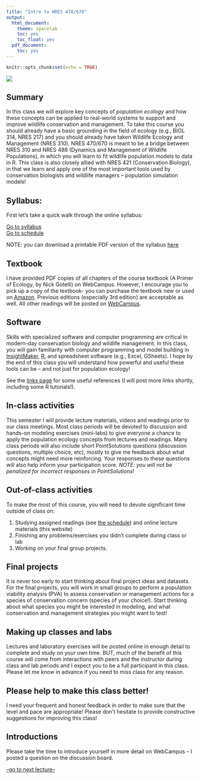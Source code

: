 ```yaml
---
title: "Intro to NRES 470/670"
output:
  html_document:
    theme: spacelab
    toc: yes
    toc_float: yes
  pdf_document:
    toc: yes
---
```


```r
knitr::opts_chunk$set(echo = TRUE)
```


![](prairie_dogs2.jpg)    

## Summary

In this class we will explore key concepts of *population ecology* and how these concepts can be applied to real-world systems to support and improve wildlife conservation and management. To take this course you should already have a basic grounding in the field of ecology (e.g., BIOL 314, NRES 217) and you should already have taken Wildlife Ecology and Management (NRES 310). NRES 470/670 is meant to be a bridge between NRES 310 and NRES 488 (Dynamics and Management of Wildlife Populations), in which you will learn to fit wildlife population models to data in R. This class is also closely allied with NRES 421 (Conservation Biology), in that we learn and apply one of the most important tools used by conservation biologists and wildlife managers -- population simulation models!    

## Syllabus:
First let's take a quick walk through the online syllabus:

[Go to syllabus](index.html)   
[Go to schedule](schedule.html)

NOTE: you can download a printable PDF version of the syllabus [here](Syllabus.pdf)     

## Textbook
I have provided PDF copies of all chapters of the course textbook (A Primer of Ecology, by Nick Gotelli) on WebCampus. However, I encourage you to pick up a copy of the textbook- you can purchase the textbook new or used on [Amazon](https://www.amazon.com/Primer-Ecology-Fourth-Nicholas-Gotelli/dp/0878933182/ref=sr_1_1?s=books&ie=UTF8&qid=1484867155&sr=1-1&keywords=a+primer+of+ecology). Previous editions (especially 3rd edition) are acceptable as well. All other readings will be posted on [WebCampus](https://unr.instructure.com/).

## Software
Skills with specialized software and computer programming are critical in modern-day conservation biology and wildlife management. In this class, you will gain familiarity with computer programming and model building in [InsightMaker](https://insightmaker.com/), [R](https://cran.r-project.org/), and spreadsheet software (e.g., Excel, GSheets). I hope by the end of this class you will understand how powerful and useful these tools can be -- and not just for population ecology!

See the [links page](Links.html) for some useful references (I will post more links shortly, including some R tutorials!).

## In-class activities
This semester I will provide lecture materials, videos and readings prior to our class meetings. Most class periods will be devoted to discussion and hands-on modeling exercises (mini-labs) to give everyone a chance to apply the population ecology concepts from lectures and readings. Many class periods will also include short PointSolutions questions (discussion questions, multiple choice, etc), mostly to give me feedback about what concepts might need more reinforcing. Your responses to these questions will also help inform your participation score. _NOTE: you will not be penalized for incorrect responses in PointSolutions_!   

## Out-of-class activities
To make the most of this course, you will need to devote significant time outside of class on:    

1. Studying assigned readings (see [the schedule](schedule.html)) and online lecture materials (this website)       
2. Finishing any problems/exercises you didn't complete during class or lab        
3. Working on your final group projects.      

## Final projects
It is never too early to start thinking about final project ideas and datasets. For the final projects, you will work in small groups to perform a population viability analysis (PVA) to assess conservation or management actions for a species of conservation concern (species of your choice!). Start thinking about what species you might be interested in modeling, and what conservation and management strategies you might want to test!      

## Making up classes and labs
Lectures and laboratory exercises will be posted online in enough detail to complete and study on your own time. BUT, much of the benefit of this course will come from interactions with peers and the instructor during class and lab periods and I expect you to be a full participant in this class. Please let me know in advance if you need to miss class for any reason.    

## Please help to make this class better!
I need your frequent and honest feedback in order to make sure that the level and pace are appropriate! Please don't hesitate to provide constructive suggestions for improving this class!

## Introductions
Please take the time to introduce yourself in more detail on WebCampus -- I posted a question on the discussion board.  



[--go to next lecture--](LECTURE1.html)




